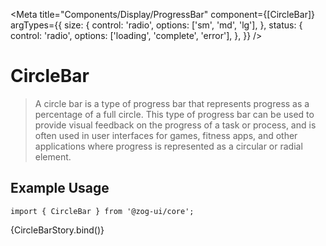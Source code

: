 
<Meta
  title="Components/Display/ProgressBar"
  component={[CircleBar]}
  argTypes={{
    size: {
      control: 'radio',
      options: ['sm', 'md', 'lg'],
    },
    status: {
      control: 'radio',
      options: ['loading', 'complete', 'error'],
    },
  }}
/>


# CircleBar

> A circle bar is a type of progress bar that represents progress as a percentage of a full circle. This type of progress bar can be used to provide visual feedback on the progress of a task or process, and is often used in user interfaces for games, fitness apps, and other applications where progress is represented as a circular or radial element.

## Example Usage

```tsx
import { CircleBar } from '@zog-ui/core';
```

<Canvas columns={2} withSource="close">
  <Story
    args={{
      value: 100,
      status: '',
    }}
    name="CircleBar"
  >
    {CircleBarStory.bind()}
  </Story>
</Canvas>

<ArgsTable of={CircleBar} />
